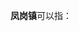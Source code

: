 '''凤岗镇'''可以指：
{{PRC admin/disambig|23/05/22/103/000|36/07/82/101/000|44/12/24/105/000|44/19/00/117/000}}
{{disambig|cat=三字中国镇名消歧义}}